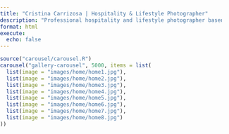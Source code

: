 ```yaml
---
title: "Cristina Carrizosa | Hospitality & Lifestyle Photographer"
description: "Professional hospitality and lifestyle photographer based in Richmond, VA. Specializing in boutique hotels, luxury vacation rentals, and interior design photography in San Francisco and internationally."
format: html
execute:
  echo: false
---
```


```r
source("carousel/carousel.R")
carousel("gallery-carousel", 5000, items = list(
  list(image = "images/home/home1.jpg"),
  list(image = "images/home/home2.jpg"),
  list(image = "images/home/home3.jpg"),
  list(image = "images/home/home4.jpg"),
  list(image = "images/home/home5.jpg"),
  list(image = "images/home/home6.jpg"),
  list(image = "images/home/home7.jpg"),
  list(image = "images/home/home8.jpg")
))
```

<!-- Navigation Zones -->
<div class="carousel-zone carousel-zone-left" onclick="changeSlide(-1)"></div>
<div class="carousel-zone carousel-zone-right" onclick="changeSlide(1)"></div>

<!-- Arrow that follows cursor -->
<div class="cursor-arrow" id="cursorArrow">
  <svg xmlns="http://www.w3.org/2000/svg" width="16" height="16" fill="currentColor" viewBox="0 0 16 16">
    <path fill-rule="evenodd" d="M15 8a.5.5 0 0 0-.5-.5H2.707l3.147-3.146a.5.5 0 1 0-.708-.708l-4 4a.5.5 0 0 0 0 .708l4 4a.5.5 0 0 0 .708-.708L2.707 8.5H14.5A.5.5 0 0 0 15 8"/>
  </svg>
</div>

<script>
// Simple carousel navigation
let currentSlide = 0;
let totalSlides = 0;
let isTransitioning = false;
let carouselTimer = null;
const CAROUSEL_INTERVAL = 5000; // 5 seconds as defined in the carousel call

// Timer management functions
function startCarouselTimer() {
  stopCarouselTimer(); // Clear any existing timer
  carouselTimer = setInterval(() => {
    if (!isTransitioning) {
      changeSlide(1); // Auto-advance to next slide
    }
  }, CAROUSEL_INTERVAL);
}

function stopCarouselTimer() {
  if (carouselTimer) {
    clearInterval(carouselTimer);
    carouselTimer = null;
  }
}

function resetCarouselTimer() {
  stopCarouselTimer();
  startCarouselTimer();
}

function changeSlide(direction) {
  if (isTransitioning) return; // Prevent rapid clicking
  
  const carousel = document.getElementById('gallery-carousel');
  const slides = carousel.querySelectorAll('.carousel-item');
  totalSlides = slides.length;
  
  if (totalSlides === 0) return;
  
  isTransitioning = true;
  
  // Reset the carousel timer by stopping and restarting automatic cycling
  if (window.bootstrap && window.bootstrap.Carousel) {
    const bsCarousel = window.bootstrap.Carousel.getOrCreateInstance(carousel);
    bsCarousel.pause(); // Stop current timer
    bsCarousel.cycle(); // Restart timer from beginning
  }
  
  // Also reset our custom timer as a fallback
  resetCarouselTimer();
  
  // Remove active class from current slide (fade out)
  slides[currentSlide].classList.remove('active');
  
  // Calculate next slide
  if (direction === 1) {
    currentSlide = (currentSlide + 1) % totalSlides;
  } else {
    currentSlide = (currentSlide - 1 + totalSlides) % totalSlides;
  }
  
  // Add active class to new slide after a brief delay (fade in)
  setTimeout(() => {
    slides[currentSlide].classList.add('active');
  }, 150); // Slightly longer delay for fade-out then fade-in effect
  
  // Reset transition lock after animation
  setTimeout(() => {
    isTransitioning = false;
  }, 700); // Total time for both fade-out and fade-in
}

// Initialize carousel
document.addEventListener('DOMContentLoaded', function() {
  const carousel = document.getElementById('gallery-carousel');
  
  if (!carousel) {
    return;
  }
  
  const slides = carousel.querySelectorAll('.carousel-item');
  totalSlides = slides.length;
  
  // Ensure first slide is active and visible
  if (slides.length > 0) {
    // Remove any existing active classes
    slides.forEach(slide => slide.classList.remove('active'));
    // Add active class to first slide
    slides[0].classList.add('active');
  }
  
  // Start our custom timer as a fallback
  startCarouselTimer();
});

// Cursor arrow functionality
document.addEventListener('DOMContentLoaded', function() {
  const cursorArrow = document.getElementById('cursorArrow');
  const leftZone = document.querySelector('.carousel-zone-left');
  const rightZone = document.querySelector('.carousel-zone-right');
  
  let currentZone = null;
  
  // Track mouse movement
  document.addEventListener('mousemove', function(e) {
    cursorArrow.style.left = e.clientX + 'px';
    cursorArrow.style.top = e.clientY + 'px';
    
    // Check if mouse is within the carousel zones (both X and Y coordinates)
    const x = e.clientX;
    const y = e.clientY;
    const windowWidth = window.innerWidth;
    const windowHeight = window.innerHeight;
    
    // Check if mouse is within the vertical bounds of the carousel zones
    const zoneTop = 120; // Same as CSS top value
    const zoneBottom = windowHeight - 200; // Same as CSS calculation
    
    if (y < zoneTop || y > zoneBottom) {
      // Mouse is outside the vertical bounds - hide arrow
      cursorArrow.classList.remove('visible', 'left', 'right');
      currentZone = null;
      return;
    }
    
    // Check horizontal position only if within vertical bounds
    if (x < windowWidth * 0.15) {
      // Left edge - no arrow
      cursorArrow.classList.remove('visible', 'left', 'right');
      currentZone = null;
    } else if (x >= windowWidth * 0.15 && x < windowWidth * 0.45) {
      // Left zone
      if (currentZone !== 'left') {
        cursorArrow.classList.remove('visible', 'right');
        cursorArrow.classList.add('visible', 'left');
        cursorArrow.innerHTML = '<svg xmlns="http://www.w3.org/2000/svg" width="16" height="16" fill="currentColor" viewBox="0 0 16 16"><path fill-rule="evenodd" d="M15 8a.5.5 0 0 0-.5-.5H2.707l3.147-3.146a.5.5 0 1 0-.708-.708l-4 4a.5.5 0 0 0 0 .708l4 4a.5.5 0 0 0 .708-.708L2.707 8.5H14.5A.5.5 0 0 0 15 8"/></svg>';
        currentZone = 'left';
      }
    } else if (x >= windowWidth * 0.55 && x < windowWidth * 0.85) {
      // Right zone
      if (currentZone !== 'right') {
        cursorArrow.classList.remove('visible', 'left');
        cursorArrow.classList.add('visible', 'right');
        cursorArrow.innerHTML = '<svg xmlns="http://www.w3.org/2000/svg" width="16" height="16" fill="currentColor" viewBox="0 0 16 16"><path fill-rule="evenodd" d="M1 8a.5.5 0 0 1 .5-.5h11.793l-3.147-3.146a.5.5 0 0 1 .708-.708l4 4a.5.5 0 0 1 0 .708l-4 4a.5.5 0 0 1-.708-.708L13.293 8.5H1.5A.5.5 0 0 1 1 8"/></svg>';
        currentZone = 'right';
      }
    } else {
      // Right edge - no arrow
      cursorArrow.classList.remove('visible', 'left', 'right');
      currentZone = null;
    }
  });
  
  // Hide arrow when mouse leaves window
  document.addEventListener('mouseleave', function() {
    cursorArrow.classList.remove('visible', 'left', 'right');
    currentZone = null;
  });
});
</script>
<style>

/* hide title block but get browser tab title*/
.quarto-title-block {
  display: none !important;
}

/* Remove Quarto’s layout padding */
main#quarto-document-content,
.page-columns,
.content,
.column-page {
  padding: 0 !important;
  margin: 0 !important;
}

/* Remove body scroll gaps */
body, html {
  margin: 0;
  padding: 0;
  min-height: 100vh;
}

/* New wrapper to force full height */
.fullscreen-carousel {
  height: 100dvh;
  width: 100vw;
  margin: 0;
  padding: 0;
  display: flex;
  align-items: center;
  justify-content: center;
}

/* Carousel container */
#gallery-carousel {
  height: 70vh; /* Fixed height to leave space for footer */
  width: 100vw;
  position: relative;
  display: block;
  margin: 30px auto 0 auto; /* Reduced top margin to bring images closer to header */
}

/* Carousel inner container */
#gallery-carousel .carousel-inner {
  height: 100%;
  width: 100%;
  position: relative;
}

/* Carousel item */
#gallery-carousel .carousel-item {
  display: flex;
  justify-content: center;
  align-items: center;
  height: 100%;
  width: 100%;
  position: absolute;
  top: 0;
  left: 0;
  transition: opacity 0.4s ease-in-out;
  opacity: 0;
  z-index: 0;
}

#gallery-carousel .carousel-item.active {
  opacity: 1;
  z-index: 1;
}

/* Image styling */
#gallery-carousel img {
  max-height: 60vh;
  object-fit: contain;
  display: block;
  margin: 0 auto;
  border: none;
  box-shadow: none;
  outline: none;
  box-sizing: border-box;
}

#quarto-content {
  display: flex;
  flex-direction: column;
}

main#quarto-document-content {
  padding: 0 !important;
  margin: 0 !important;
  min-height: 70vh; /* Allow content to flow naturally */
}

/* Navigation zones - invisible hover areas */
.carousel-zone {
  position: fixed;
  top: 120px; /* Below header */
  height: calc(100vh - 200px); /* Leave space for header and footer */
  max-height: calc(100vh - 200px); /* Prevent extending into footer */
  z-index: 100;
  cursor: none; /* Hide default cursor */
  transition: background-color 0.2s ease;
  pointer-events: auto; /* Ensure click events work */
}

.carousel-zone-left {
  left: 15%;
  width: 30%;
}

.carousel-zone-right {
  right: 15%;
  width: 30%;
}

/* Cursor arrow that follows mouse */
.cursor-arrow {
  position: fixed;
  pointer-events: none;
  z-index: 9999;
  opacity: 0;
  transition: opacity 0.2s ease;
  transform: translate(-50%, -50%);
  display: flex;
  align-items: center;
  justify-content: center;
}

.cursor-arrow.visible {
  opacity: 1;
}

.cursor-arrow svg {
  width: 40px;
  height: 40px;
  fill: rgba(0, 0, 0, 0.8);
}

/* Zone styling - completely transparent */
.carousel-zone {
  background: transparent;
  border: none;
}

.carousel-zone-left {
  background: transparent;
  border: none;
}

.carousel-zone-right {
  background: transparent;
  border: none;
}

/* Zone hover effects - no visual changes */
.carousel-zone:hover {
  background: transparent;
  border: none;
}

@media (max-width: 768px) {
  #gallery-carousel img {
    max-width: 70vw;
    max-height: 70vh;
    object-fit: contain;
    display: block;
    margin: 0 auto;
    border: none;
    box-shadow: none;
    outline: none;
    box-sizing: border-box;
  }
  
  .cursor-arrow svg {
    width: 32px;
    height: 32px;
  }
  
  /* Adjust navigation zones for mobile */
  .carousel-zone {
    top: 100px;
    height: calc(100vh - 250px);
  }
}

@media (max-width: 480px) {
  #gallery-carousel img {
    max-width: 75vw;
    max-height: 75vh;
  }
  
  .cursor-arrow svg {
    width: 28px;
    height: 28px;
  }
  
  /* Smaller navigation zones for small mobile */
  .carousel-zone {
    top: 80px;
    height: calc(100vh - 200px);
  }
}

</style>